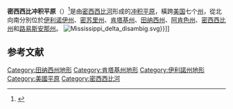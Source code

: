 '''密西西比冲积平原'''（{{lang-en|Mississippi Alluvial Plain}}）<ref>{{cite news |title=Mississippi Alluvial Plain (MAP) Regional Water Availability Study |url=https://www2.usgs.gov/water/lowermississippigulf/map/ |publisher=USGS |accessdate=2020-08-10 |archive-date=2019-06-28 |archive-url=https://web.archive.org/web/20190628193609/https://www2.usgs.gov/water/lowermississippigulf/map/ |dead-url=no }}</ref>是由[[密西西比河|密西西比河]]形成的[[冲积平原|冲积平原]]，橫跨[[美国州份|美国]]七个[[美国州份|州]]，從北向南分別位於[[伊利诺伊州|伊利诺伊州]]、[[密苏里州|密苏里州]]、[[肯塔基州|肯塔基州]]、[[田纳西州|田纳西州]]、[[阿肯色州|阿肯色州]]、[[密西西比州|密西西比州]]和[[路易斯安那州|路易斯安那州]]。
[[Image:Mississippi_delta_disambig.svg|thumb]]}}{{legend|#f0f|{{link-en|密西西比港湾|Mississippi embayment}}}}{{legend|#0cc|{{link-en|密西西比河–海湾出口运河|Mississippi River-Gulf Outlet Canal}}}}]]

==参考文献==
{{reflist}}
{{Coord|34|-91|format=dms|display=title|type:adm1st_scale:5000000_region:US}}
[[Category:田纳西州地形|Category:田纳西州地形]]
[[Category:肯塔基州地形|Category:肯塔基州地形]]
[[Category:伊利諾州地形|Category:伊利諾州地形]]
[[Category:美國平原|Category:美國平原]]
[[Category:密西西比河|Category:密西西比河]]